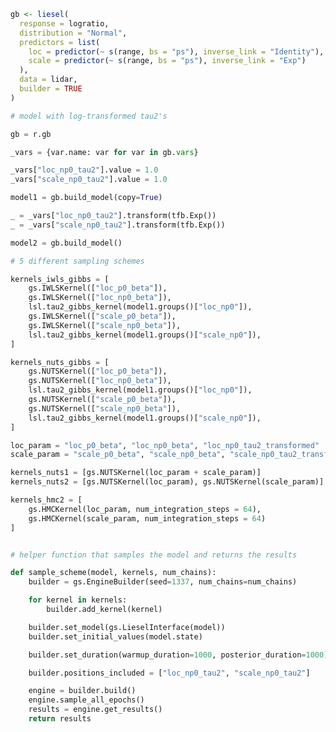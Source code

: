 ```r
gb <- liesel(
  response = logratio,
  distribution = "Normal",
  predictors = list(
    loc = predictor(~ s(range, bs = "ps"), inverse_link = "Identity"),
    scale = predictor(~ s(range, bs = "ps"), inverse_link = "Exp")
  ),
  data = lidar,
  builder = TRUE
)
```

```python
# model with log-transformed tau2's

gb = r.gb

_vars = {var.name: var for var in gb.vars}

_vars["loc_np0_tau2"].value = 1.0
_vars["scale_np0_tau2"].value = 1.0

model1 = gb.build_model(copy=True)

_ = _vars["loc_np0_tau2"].transform(tfb.Exp())
_ = _vars["scale_np0_tau2"].transform(tfb.Exp())

model2 = gb.build_model()

# 5 different sampling schemes

kernels_iwls_gibbs = [
    gs.IWLSKernel(["loc_p0_beta"]),
    gs.IWLSKernel(["loc_np0_beta"]),
    lsl.tau2_gibbs_kernel(model1.groups()["loc_np0"]),
    gs.IWLSKernel(["scale_p0_beta"]),
    gs.IWLSKernel(["scale_np0_beta"]),
    lsl.tau2_gibbs_kernel(model1.groups()["scale_np0"]),
]

kernels_nuts_gibbs = [
    gs.NUTSKernel(["loc_p0_beta"]),
    gs.NUTSKernel(["loc_np0_beta"]),
    lsl.tau2_gibbs_kernel(model1.groups()["loc_np0"]),
    gs.NUTSKernel(["scale_p0_beta"]),
    gs.NUTSKernel(["scale_np0_beta"]),
    lsl.tau2_gibbs_kernel(model1.groups()["scale_np0"]),
]

loc_param = "loc_p0_beta", "loc_np0_beta", "loc_np0_tau2_transformed"
scale_param = "scale_p0_beta", "scale_np0_beta", "scale_np0_tau2_transformed"

kernels_nuts1 = [gs.NUTSKernel(loc_param + scale_param)]
kernels_nuts2 = [gs.NUTSKernel(loc_param), gs.NUTSKernel(scale_param)]

kernels_hmc2 = [
    gs.HMCKernel(loc_param, num_integration_steps = 64),
    gs.HMCKernel(scale_param, num_integration_steps = 64)
]


# helper function that samples the model and returns the results

def sample_scheme(model, kernels, num_chains):
    builder = gs.EngineBuilder(seed=1337, num_chains=num_chains)

    for kernel in kernels:
        builder.add_kernel(kernel)

    builder.set_model(gs.LieselInterface(model))
    builder.set_initial_values(model.state)

    builder.set_duration(warmup_duration=1000, posterior_duration=1000)

    builder.positions_included = ["loc_np0_tau2", "scale_np0_tau2"]

    engine = builder.build()
    engine.sample_all_epochs()
    results = engine.get_results()
    return results
```
